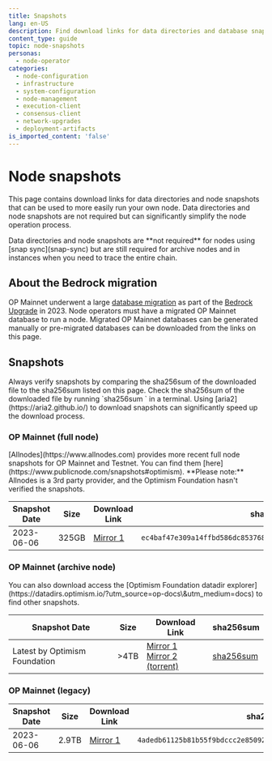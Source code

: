 ```yaml
---
title: Snapshots
lang: en-US
description: Find download links for data directories and database snapshots for running your own node.
content_type: guide
topic: node-snapshots
personas:
  - node-operator
categories:
  - node-configuration
  - infrastructure
  - system-configuration
  - node-management
  - execution-client
  - consensus-client
  - network-upgrades
  - deployment-artifacts
is_imported_content: 'false'
---
```



# Node snapshots

This page contains download links for data directories and node snapshots that can be used to more easily run your own node.
Data directories and node snapshots are not required but can significantly simplify the node operation process.

<Callout type="warning">
  Data directories and node snapshots are **not required** for nodes using [snap sync](snap-sync) but are still required for archive nodes and in instances when you need to trace the entire chain.
</Callout>

## About the Bedrock migration

OP Mainnet underwent a large [database migration](https://web.archive.org/web/20240110231645/https://blog.oplabs.co/reproduce-bedrock-migration/) as part of the [Bedrock Upgrade](https://web.archive.org/web/20230608050602/https://blog.oplabs.co/introducing-optimism-bedrock/) in 2023.
Node operators must have a migrated OP Mainnet database to run a node.
Migrated OP Mainnet databases can be generated manually or pre-migrated databases can be downloaded from the links on this page.

## Snapshots

<Callout type="warning">
  Always verify snapshots by comparing the sha256sum of the downloaded file to the sha256sum listed on this page.
  Check the sha256sum of the downloaded file by running `sha256sum <filename>` in a terminal.
</Callout>

<Callout type="info">
  Using [aria2](https://aria2.github.io/) to download snapshots can significantly speed up the download process.
</Callout>

### OP Mainnet (full node)

<Callout type="info">
  [Allnodes](https://www.allnodes.com) provides more recent full node snapshots for OP Mainnet and Testnet. You can find them [here](https://www.publicnode.com/snapshots#optimism).
  **Please note:** Allnodes is a 3rd party provider, and the Optimism Foundation hasn't verified the snapshots.
</Callout>

| Snapshot Date | Size  | Download Link                                               | sha256sum                                                                                          |
| ------------- | ----- | ----------------------------------------------------------- | -------------------------------------------------------------------------------------------------- |
| 2023-06-06    | 325GB | [Mirror 1](https://op.datadirs.xyz/mainnet-bedrock.tar.zst) | <span className="shasum">`ec4baf47e309a14ffbd586dc85376833de640c0f2a8d7355cb8a9e64c38bfcd1`</span> |

### OP Mainnet (archive node)

<Callout type="info">
  You can also download access the [Optimism Foundation datadir explorer](https://datadirs.optimism.io/?utm_source=op-docs\&utm_medium=docs) to find other snapshots.
</Callout>

| Snapshot Date                 | Size | Download Link                                                                                                                                                                                    | sha256sum                                                                                       |
| ----------------------------- | ---- | ------------------------------------------------------------------------------------------------------------------------------------------------------------------------------------------------ | ----------------------------------------------------------------------------------------------- |
| Latest by Optimism Foundation | >4TB | [Mirror 1](https://datadirs.optimism.io/latest?utm_source=op-docs\&utm_medium=docs) <br /> [Mirror 2 (torrent)](https://datadirs.optimism.io/latest.torrent?utm_source=op-docs\&utm_medium=docs) | [sha256sum](https://datadirs.optimism.io/latest.sha256sum/?utm_source=op-docs\&utm_medium=docs) |

### OP Mainnet (legacy)

| Snapshot Date | Size  | Download Link                                                                                                | sha256sum                                                                                          |
| ------------- | ----- | ------------------------------------------------------------------------------------------------------------ | -------------------------------------------------------------------------------------------------- |
| 2023-06-06    | 2.9TB | [Mirror 1](https://datadirs.optimism.io/mainnet-legacy-archival.tar.zst?utm_source=op-docs\&utm_medium=docs) | <span className="shasum">`4adedb61125b81b55f9bdccc2e85092050c65ef2253c86e2b79569732b772829`</span> |
